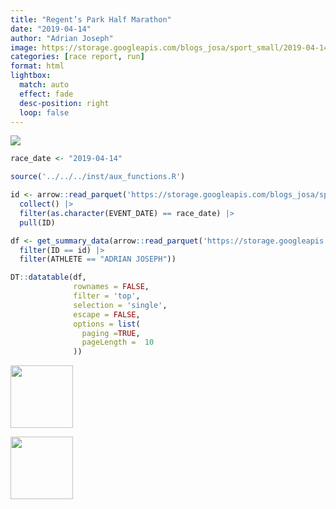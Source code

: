 ```yaml
---
title: "Regent’s Park Half Marathon"
date: "2019-04-14"
author: "Adrian Joseph"
image: https://storage.googleapis.com/blogs_josa/sport_small/2019-04-14_REGENT_S_PARK_HALF_MARATHON/img/00.png
categories: [race report, run]
format: html
lightbox:
  match: auto
  effect: fade
  desc-position: right
  loop: false
---
```

![](https://storage.googleapis.com/blogs_josa/sport_small/2019-04-14_REGENT_S_PARK_HALF_MARATHON/img/00.png)

```r
race_date <- "2019-04-14"

source('../../../inst/aux_functions.R')

id <- arrow::read_parquet('https://storage.googleapis.com/blogs_josa/sport/parquets/main_dataset.parquet') |>
  collect() |>
  filter(as.character(EVENT_DATE) == race_date) |>
  pull(ID)

df <- get_summary_data(arrow::read_parquet('https://storage.googleapis.com/blogs_josa/sport/parquets/all_results.parquet') |>
  filter(ID == id) |>
  filter(ATHLETE == "ADRIAN JOSEPH"))

DT::datatable(df,
              rownames = FALSE,
              filter = 'top',
              selection = 'single',
              escape = FALSE,
              options = list(
                paging =TRUE,
                pageLength =  10
              ))
```



::: {layout-ncol=4}
![](https://storage.googleapis.com/blogs_josa/sport_small/2019-04-14_REGENT_S_PARK_HALF_MARATHON/img/00.png){ width="100" group="hi" }

![](https://storage.googleapis.com/blogs_josa/sport_small/2019-04-14_REGENT_S_PARK_HALF_MARATHON/img/01.png){ width="100" group="hi" }


:::
